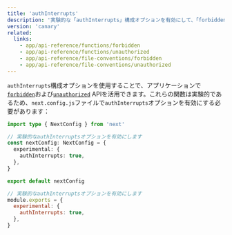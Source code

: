 ```yaml
---
title: 'authInterrupts'
description: '実験的な「authInterrupts」構成オプションを有効にして、「forbidden」と「unauthorized」を使用する方法を学びましょう。'
version: 'canary'
related:
  links:
    - app/api-reference/functions/forbidden
    - app/api-reference/functions/unauthorized
    - app/api-reference/file-conventions/forbidden
    - app/api-reference/file-conventions/unauthorized
---
```


`authInterrupts`構成オプションを使用することで、アプリケーションで[`forbidden`](/docs/app/api-reference/functions/forbidden)および[`unauthorized`](/docs/app/api-reference/functions/unauthorized) APIを活用できます。これらの関数は実験的であるため、`next.config.js`ファイルで`authInterrupts`オプションを有効にする必要があります：

<Tabs>
<TabItem value="ts" label="TypeScript">

```ts title="next.config.ts" switcher
import type { NextConfig } from 'next'

// 実験的なauthInterruptsオプションを有効にします
const nextConfig: NextConfig = {
  experimental: {
    authInterrupts: true,
  },
}

export default nextConfig
```

</TabItem>
<TabItem value="js" label="JavaScript">

```js title="next.config.js" switcher
// 実験的なauthInterruptsオプションを有効にします
module.exports = {
  experimental: {
    authInterrupts: true,
  },
}
```

</TabItem>
</Tabs>
